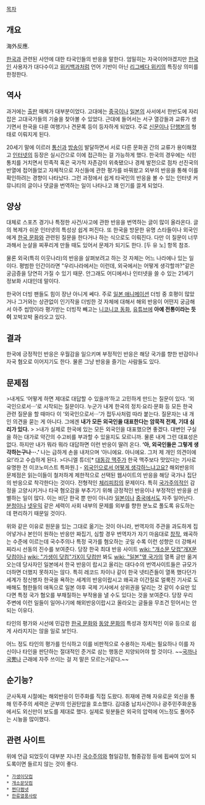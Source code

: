 [[목차]]
== 개요 ==
海外反應.

[[한국]]과 관련된 사안에 대한 타국인들의 반응을 말한다. 엄밀히는 자국이어야겠지만 [[한국인]] 사용자가 대다수이고 [[위키백과]]처럼 언어 기반이 아닌 [[리그베다 위키]]의 특징상 의미를 한정한다.

== 역사 ==
과거에는 [[출판]] 매체가 대부분이었다. 고대에는 [[중국]]이나 [[일본]]의 사서에서 한반도에 자리잡은 고대국가들의 기술을 찾아볼 수 있었다. 근대에 들어서는 서구 열강들과 교류가 생기면서 한국을 다룬 여행기나 견문록 등이 등자하게 되었다. 주로 [[신문]]이나 [[단행본]]의 형태로 이뤄지게 된다.

20세기 말에 이르러 [[통신]]과 [[방송]]이 발달하면서 서로 다른 문화권 간의 교류가 용이해졌고 [[인터넷]]의 등장은 실시간으로 이에 접근하는 걸 가능하게 했다. 한국의 경우에는 식민 통치를 거치면서 민족적 혹은 국가적 자존감이 위축됐으나 경제 발전으로 점차 선진국의 반열에 접어들었고 자체적으로 자신들에 관한 평가를 바꿔왔고 외부의 반응을 통해 이를 확인하려는 경향이 나타났다. 그런 과정에서 쉽게 타국인의 반응을 볼 수 있는 인터넷 커뮤니티의 글이나 댓글을 번역하는 일이 나타나고 꽤 인기를 끌게 되었다.

== 양상 ==
대체로 스포츠 경기나 특정한 사건/사고에 관한 반응을 번역하는 글이 많이 올라온다. 글의 복제가 쉬운 인터넷의 특성상 쉽게 퍼진다. 또 한국을 방문한 유명 스타들이나 외국인에게 [[한국 문화]]와 관련된 질문을 한다거나 하는 식으로도 이뤄진다. 다만 이 질문이 너무 과해서 눈살을 찌푸리게 만들 때도 있어서 문제가 되기도 한다. [두 유 노] 항목 참조.

물론 외국(특히 이웃나라)의 반응을 살펴보려고 하는 것 자체는 어느 나라에나 있는 일이다. 평범한 인간이라면 "우리나라에서는 이런데, 외국에서는 어떻게 생각할까?"같은 궁금증을 당연히 가질 수 있기 때문. 안그래도 어디에서나 인터넷을 쓸 수 있는 21세기 정보화 시대인데 말이다.

한국어 더빙 팬들도 힘이 장난 아니게 쎄다. 주로 [[일본 애니메이션]] 더빙 중 호평이 많았거나 그거와는 상관없이 인기작을 더빙한 것 자체에 대해서 해외 반응이 어떤지 궁금해서 아주 씹망이라 평가받는 더빙작 빼고는 [[니코니코 동화]], [[유튜브]]에 '''아예 전통이라는 듯이''' 꼬박꼬박 올라오고 있다.

== 결과 ==
한국에 긍정적인 반응은 우월감을 일으키며 부정적인 반응은 해당 국가를 향한 반감이나 자국 혐오로 이어지기도 한다. 물론 그냥 반응을 즐기는 사람들도 있다.

== 문제점 ==
>내게도 ‘어떻게 하면 제대로 대답할 수 있을까’하고 고민하게 만드는 질문이 있다. ‘외국인으로서···’로 시작되는 질문이다. 누군가 내게 한국의 정치·요리·문화 등 모든 한국 관련 질문을 할 때마다 이 ‘외국인으로서···’가 접두사처럼 따라 붙는다. 질문자는 내 개인 의견을 묻는 게 아니다. 그에겐 '''내가 모든 외국인을 대표한다는 암묵적 전제, 기대 심리가 있다.'''
>
>내가 실제로 한국에 있는 모든 외국인을 대표했으면 좋겠다. 대변인 구실을 하는 대가로 약간의 수고비를 부과할 수 있을지도 모르니까. 물론 내게 그런 대표성은 없다. 하지만 내가 뭐라 뭐라 대답하면 이런 반응이 딸려 온다. '''‘아, 외국인들은 그렇게 생각하는구나···.’''' 나는 급하게 손을 내저으며 ‘아니에요. 아니에요. 그저 제 개인 의견이에요!’라고 수습하게 된다. 
>다니엘 튜더[* [[대동강 맥주]]가 한국 맥주보다 맛있다는 기사로 유명한 전 이코노미스트 특파원.] - [http://article.joins.com/news/article/article.asp?total_id=15548639 외국인으로서 어떻게 생각하느냐고요?]
해외반응의 문제점은 읽는이들이 철저하게 제한적으로 선택된 웹사이트의 반응을 해당 국가나 집단의 반응으로 착각한다는 것이다. 전형적인 [[체리피킹]]의 문제이다. 특히 [[국가주의]]적인 감정을 고양시키거나 타국 혐오감을 부추기기 위해 긍정적인 반응이나 부정적인 반응을 선별하는 일이 많다. 이는 비단 한국 뿐 만이 아니라 [[일본]]이나 [[중국]]에서도 자주 일어난다. [[분청]]이나 [[넷우익]] 같은 세력이 사회 내부의 문제를 외부를 향한 분노로 풀도록 유도하는데 편리하기 때문일 것이다.

위와 같은 이유로 원문을 있는 그대로 옮기는 것이 아니라, 번역자의 주관을 과도하게 집어넣거나 본인이 원하는 반응만 짜집기, 심할 경우 번역자가 자기 마음대로 [[창작]], 왜곡하는 수준에 이르는데 국수주의나 특정 국가를 혐오하는 곳일 수록 이런 성향은 더 강해서 찌라시 선동의 진수를 보여준다. 당장 한국 최대 반응 사이트 [[wiki: "개소문 닷컴"개X문 닷컴]]이나 [[wiki: "가생이 닷컴"가X이 닷컴]]만 봐도 [[wiki: "일본"옆 국가]]의 열폭 글만 옮겨오는데 당사자인 일본에서 한국 반응이 랍시고 올리는 대다수의 번역사이트들은 규모가 더하면 더했지 못하지는 않다. 특히 레코드 차이나 같이 한국 넷티즌들이 열폭 했다던가 세계가 정신병자 한국을 욕하는 세계의 반응이랍시고 왜곡과 이간질로 얼룩진 기사로 도배해도 혐한들의 애독으로 일본 야후 국제 기사에서 상위권을 달리는 것 같이 수요만 있다면 특정 국가 혐오를 부채질하는 부작용을 낼 수도 있다는 것을 보여준다. 당장 우리 주변에 이런 일들이 일어나기에  해외반응이랍시고 올라오는 글들을 무조건 믿어서는 안되는 이유다.

타인의 평가와 시선에 민감한 [[한국 문화]]와 [[동양 문화]]의 특성과 정치적인 이유 등으로 쉽게 사라지지는 않을 일로 보인다.

어느 정도 타인의 평가를 인식하고 이를 비판적으로 수용하는 자세는 필요하나 이를 자신이나 타인을 판단하는 절대적인 준거로 삼는 행동은 지양되어야 할 것이다. ~~[[국까]]나 [[국뽕]]나 근래에 자주 쓰이는 걸 저 말은 모르는거같다.~~
== 순기능? ==
군사독재 시절에는 해외반응이 민주화를 직접 도왔다. 취재에 관해 자유로운 외신을 통해 민주주의 세력은 군부의 인권탄압을 호소했다.
김대중 납치사건이나 광주민주화운동에서도 외신만이 보도를 제대로 했다.
실제로 윗분들은 외국의 압력에 어느정도 풀어주는 시늉을 많이했다.

== 관련 사이트 ==
위에 언급 되었듯이 대부분 지나친 [[국수주의]]와 혐일감정, 혐중감정 등에 휩싸여 있어 되도록이면 들르지 않는 것이 좋다.

 * [[가생이닷컴]]
 * [[개소문닷컴]]
 * [[쩐다쩜넷]]
 * [[한류열풍사랑]]
 
